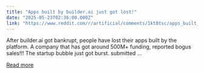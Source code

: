 ```yaml
---
title: "Apps built by builder.ai just got lost!"
date: "2025-05-23T02:36:00.000Z"
link: "https://www.reddit.com/r/artificial/comments/1kt8tsc/apps_built_by_builderai_just_got_lost/"
---
```


After builder.ai got bankrupt, people have lost their apps built by the platform. A company that has got around 500M+ funding, reported bogus sales!!! The startup bubble just got burst.
    submitted ...

[Read more](https://www.reddit.com/r/artificial/comments/1kt8tsc/apps_built_by_builderai_just_got_lost/)
